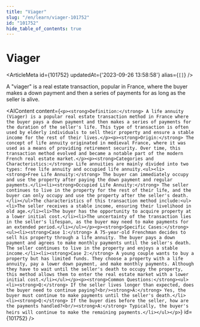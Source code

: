 ```yaml
---
title: "Viager"
slug: "/en/learn/viager-101752"
id: "101752"
hide_table_of_contents: true
---
```



# Viager

<ArticleMeta id={101752} updatedAt={'2023-09-26 13:58:58'} alias={`[]`} />
<div className='border-solid border-b border-t-0 my-4 border-[var(--ifm-color-gray-300)]' />

A "viager" is a real estate transaction, popular in France, where the buyer makes a down payment and then a series of payments for as long as the seller is alive.

<AIContent content={`<p><strong>Definition:</strong> A life annuity (Viager) is a popular real estate transaction method in France where the buyer pays a down payment and then makes a series of payments for the duration of the seller's life. This type of transaction is often used by elderly individuals to sell their property and ensure a stable income for the rest of their lives.</p><p><strong>Origin:</strong> The concept of life annuity originated in medieval France, where it was used as a means of providing retirement security. Over time, this transaction method evolved and became a notable part of the modern French real estate market.</p><p><strong>Categories and Characteristics:</strong> Life annuities are mainly divided into two types: free life annuity and occupied life annuity.<ul><li><strong>Free Life Annuity:</strong> The buyer can immediately occupy and use the property after paying the down payment and regular payments.</li><li><strong>Occupied Life Annuity:</strong> The seller continues to live in the property for the rest of their life, and the buyer can only occupy and use the property after the seller's death.</li></ul>The characteristics of this transaction method include:<ul><li>The seller receives a stable income, ensuring their livelihood in old age.</li><li>The buyer has the opportunity to acquire property at a lower initial cost.</li><li>The uncertainty of the transaction lies in the seller's lifespan, as the buyer may need to make payments for an extended period.</li></ul></p><p><strong>Specific Cases:</strong><ul><li><strong>Case 1:</strong> A 75-year-old Frenchman decides to sell his property through a life annuity. The buyer pays a down payment and agrees to make monthly payments until the seller's death. The seller continues to live in the property and enjoys a stable income.</li><li><strong>Case 2:</strong> A young couple wants to buy a property but has limited funds. They choose a property with a life annuity, pay a lower down payment, and make monthly payments. Although they have to wait until the seller's death to occupy the property, this method allows them to enter the real estate market with a lower initial cost.</li></ul></p><p><strong>Common Questions:</strong><ul><li><strong>Q:</strong> If the seller lives longer than expected, does the buyer need to continue paying?<br/><strong>A:</strong> Yes, the buyer must continue to make payments until the seller's death.</li><li><strong>Q:</strong> If the buyer dies before the seller, how are the payments handled?<br/><strong>A:</strong> Typically, the buyer's heirs will continue to make the remaining payments.</li></ul></p>`} id={101752} />
